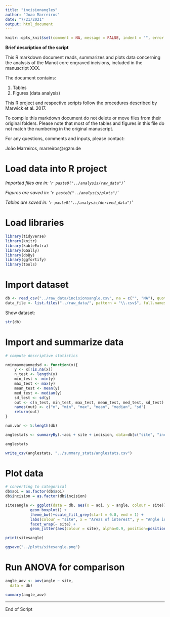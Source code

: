 ```yaml
---
title: "incisionangles"
author: "Joao Marreiros"
date: "7/21/2021"
output: html_document
---
```


```r
knitr::opts_knit$set(comment = NA, message = FALSE, indent = "", error = TRUE)

```

__Brief description of the script__

This R markdown document reads, summarizes and plots data concerning the analysis of the Manot core engraved incisions, included in the manuscript XXX.

The document contains:

1. Tables
2. Figures (data analysis)

This R project and respective scripts follow the procedures described by Marwick et al. 2017. 

To compile this markdown document do not delete or move files from their original folders.
Please note that most of the tables and figures in this file do not match the numbering in the original manuscript.

For any questions, comments and inputs, please contact:

João Marreiros, marreiros@rgzm.de


# Load data into R project

*Imported files are in: '`r paste0("../analysis/raw_data")`'*

*Figures are saved in: '`r paste0("../analysis/plots")`'*

*Tables are saved in: '`r paste0("../analysis/derived_data")`'*

# Load libraries

```r

library(tidyverse)
library(knitr)
library(kableExtra)
library(GGally)
library(doBy)
library(ggfortify)
library(tools)

```


# Import dataset

```r

db <- read_csv("../raw_data/incisionsangle.csv", na = c("", "NA"), quoted_na = TRUE)
data_file <- list.files("../raw_data/", pattern = "\\.csv$", full.names = TRUE)

```

Show dataset:

```r

str(db)

```

# Import and summarize data

```r

# compute descriptive statistics

nminmaxmeanmedsd <- function(x){
	y <- x[!is.na(x)]
	n_test <- length(y)
	min_test <- min(y)
	max_test <- max(y)
	mean_test <- mean(y)
 	med_test <- median(y)
 	sd_test <- sd(y)
 	out <- c(n_test, min_test, max_test, mean_test, med_test, sd_test)
 	names(out) <- c("n", "min", "max", "mean", "median", "sd")
 	return(out)
}

num.var <- 5:length(db)

anglestats <- summaryBy(.~aoi + site + incision, data=db[c("site", "incision", names(db)[num.var])], FUN=nminmaxmeanmedsd)

anglestats

write_csv(anglestats, "../summary_stats/anglestats.csv")

```

# Plot data

```r

# converting to categorical
db$aoi = as.factor(db$aoi) 
db$incision = as.factor(db$incision)

sitesangle <- ggplot(data = db, aes(x = aoi, y = angle, colour = site)) +  
           geom_boxplot() +
           theme_bw()+scale_fill_grey(start = 0.8, end = 1) +
           labs(colour = "site", x = "Areas of interest", y = "Angle in º") +
           facet_wrap(~ site) +
           geom_jitter(aes(colour = site), alpha=0.9, position=position_jitter(w=0.1,h=0.1))

print(sitesangle)

ggsave("../plots/sitesangle.png")


```

# Run ANOVA for comparison

```r

angle_aov <- aov(angle ~ site,
  data = db)

summary(angle_aov)

```

---

End of Script










